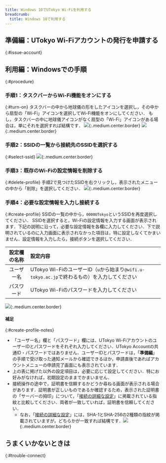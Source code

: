 ```yaml
---
title: Windows 10でUTokyo Wi-Fiを利用する
breadcrumb:
  title: Windows 10で利用する
---
```



<Mfa100 />

<Intro kindOfTerminal="Windows 10の端末" confirmedTerminal=""/>

## 準備編：UTokyo Wi-Fiアカウントの発行を申請する
{:#issue-account}
<IssueAccount />

## 利用編：Windowsでの手順
{:#procedure}
### 手順1：タスクバーからWi-Fi機能をオンにする
{:#turn-on}
タスクバーの中から地球儀の形をしたアイコンを選択し，その中から扇型の「Wi-Fi」アイコンを選択してWi-Fi機能をオンにしてください．
もし，タスクバーの中に地球儀アイコンがなく扇型の「Wi-Fi」アイコンがある場合は，単にそれを選択すれば結構です．
![](img/windows10-turnon-globe.PNG){:.medium.center.border}
![](img/windows10-turnon-sector.PNG){:.medium.center.border}

### 手順2：SSIDの一覧から接続先のSSIDを選択する
{:#select-ssid}
<SelectSsid userIdField="ユーザー名"/>
![](img/windows10-selectssid.PNG){:.medium.center.border}

### 手順3：既存のWi-Fiの設定情報を削除する
{:#delete-profile}
<DeleteProfile userIdField="ユーザー名"/>
手順2で見つけたSSIDを右クリックし，表示されたメニューの中から「削除」を選択してください．
![](img/windows10-deleteprofile.jpg){:.medium.center.border}

### 手順4：必要な設定情報を入力し接続する
{:#create-profile}
SSIDの一覧の中から，`0000UTokyo`というSSIDを再度選択してください．
SSIDを選択すると，Wi-Fiの設定情報を入力する画面が表示されます．下記の説明に沿って，必要な設定情報を各欄に入力してください．下で説明されているのに入力画面に表示されなかった項目は，特に設定しなくてかまいません．設定情報を入力したら，接続ボタンを選択してください．

| 設定欄の名称      | 設定内容     |
| :-----------: | :------------------- |
| ユーザー名       | UTokyo Wi-FiのユーザーID（`u`から始まり`@wifi.u-tokyo.ac.jp`で終わるもの）を入力してください |
| パスワード       | UTokyo Wi-Fiのパスワードを入力してください      |

![](img/windows10-createprofile.jpg){:.medium.center.border}

#### 補足
{:#create-profile-notes}
* 「ユーザー名」欄と「パスワード」欄には、UTokyo Wi-FiアカウントのユーザーIDとパスワードをそれぞれ入力してください．UTokyo Accountの共通ID・パスワードではありません．ユーザーIDとパスワードは，「**準備編**」の手順で受け取った通知メールから確認できるほか，申請直後であればアカウントメニューの申請完了画面にも表示されています．
* 上の表に掲げた以外の設定項目は，必要に応じて設定してください．特にお好みがなければ，初期設定のままでかまいません．
* 接続操作の途中で，証明書を信頼するかどうか尋ねる画面が表示される場合があります．証明書が正しいものであるか確認するため，表示された証明書の「サーバーの拇印」について，「[接続の詳細な設定](/utokyo_wifi/#connect-configuration)」に掲載されている指紋と比較してください．両者が一致していれば，証明書を信頼してください．
    * なお，「[接続の詳細な設定](/utokyo_wifi/#connect-configuration)」には，SHA-1とSHA-256の2種類の指紋が掲載されていますが，どちらかが一致すれば結構です．![](img/windows10-certificate.jpg){:.medium.center.border}

## うまくいかないときは
{:#trouble-connect}
<TroubleConnect />
